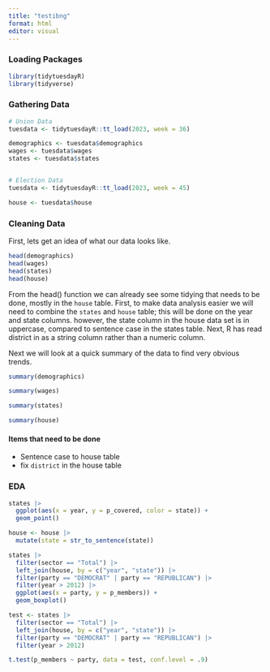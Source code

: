 ```yaml
---
title: "testibng"
format: html
editor: visual
---
```


### Loading Packages

```r
library(tidytuesdayR)
library(tidyverse)
```

### Gathering Data

```r
# Union Data
tuesdata <- tidytuesdayR::tt_load(2023, week = 36)

demographics <- tuesdata$demographics
wages <- tuesdata$wages
states <- tuesdata$states


# Election Data
tuesdata <- tidytuesdayR::tt_load(2023, week = 45)

house <- tuesdata$house
```

### Cleaning Data

First, lets get an idea of what our data looks like.

```r
head(demographics)
head(wages)
head(states)
head(house)
```

From the head() function we can already see some tidying that needs to be done, mostly in the `house` table. First, to make data analysis easier we will need to combine the `states` and `house` table; this will be done on the year and state columns. however, the state column in the house data set is in uppercase, compared to sentence case in the states table. Next, R has read district in as a string column rather than a numeric column.

Next we will look at a quick summary of the data to find very obvious trends.

```r
summary(demographics)
```


```r
summary(wages)
```
```r
summary(states)
```
```r
summary(house)
```



#### Items that need to be done

-   Sentence case to house table
-   fix `district` in the house table

### EDA

```r
states |> 
  ggplot(aes(x = year, y = p_covered, color = state)) +
  geom_point()
```

```r
house <- house |>
  mutate(state = str_to_sentence(state))
```

```r
states |> 
  filter(sector == "Total") |> 
  left_join(house, by = c("year", "state")) |> 
  filter(party == "DEMOCRAT" | party == "REPUBLICAN") |> 
  filter(year > 2012) |> 
  ggplot(aes(x = party, y = p_members)) +
  geom_boxplot()
```

```r
test <- states |> 
  filter(sector == "Total") |> 
  left_join(house, by = c("year", "state")) |> 
  filter(party == "DEMOCRAT" | party == "REPUBLICAN") |> 
  filter(year > 2012)
```

```r
t.test(p_members ~ party, data = test, conf.level = .9)
```
